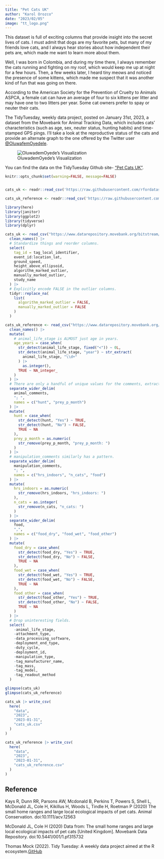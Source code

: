 ```yaml
---
title: "Pet Cats UK"
author: "Karol Orozco"
date: "2023/02/05"
image: "tt_logo.png"
---
```


This dataset is full of exciting columns that provide insight into the secret lives of cats. I must admit that dogs are my favorite pets, but many of my friends love cats, and I always hear stories about how independent their pets are, which made me want to learn more about them.

Well, I was born in Colombia, and during my time there, I always remember the cats running and fighting on my roof, which would keep me up at night for a few hours. Then, a few weeks later, I heard tiny meows and noticed the presence of some kittens, which made me suspect that it was another kind of fun that was going on there.

According to the American Society for the Prevention of Cruelty to Animals ASPCA, a female cat can have an average of four to six kittens per litter and may have one to two litters per year. Some cat owners prefer to spay or neuter their cats.

The TidyTuesday, weekly data project, posted on January 31st, 2023, a dataset from the Movebank for Animal Tracking Data, which includes cats' characteristics (such as age, sex, neuter status, hunting habits) and time-stamped GPS pings.  I'll take a look at the reproductive status of the cats and provide an alternate graph to the one offered by the Twitter user [@OluwafemOyedele](https://twitter.com/OluwafemOyedele/status/1621817963232874496/photo/1).

![OluwademOyede's Visualization](cat_orig.jpg)

You can find the data on the TidyTuesday Github site- ["Pet Cats UK"](https://github.com/rfordatascience/tidytuesday/blob/master/data/2023/2023-01-31/readme.md).



```r
knitr::opts_chunk$set(warning=FALSE, message=FALSE)


cats_uk <- readr::read_csv('https://raw.githubusercontent.com/rfordatascience/tidytuesday/master/data/2023/2023-01-31/cats_uk.csv')

cats_uk_reference <- readr::read_csv('https://raw.githubusercontent.com/rfordatascience/tidytuesday/master/data/2023/2023-01-31/cats_uk_reference.csv')

library(here)
library(janitor)
library(ggplot2)
library(tidyverse)
library(dplyr)

cats_uk <- read_csv("https://www.datarepository.movebank.org/bitstream/handle/10255/move.883/Pet%20Cats%20United%20Kingdom.csv?sequence=3") |> 
  clean_names() |> 
  # Standardize things and reorder columns.
  select(
    tag_id = tag_local_identifier,
    event_id:location_lat,
    ground_speed,
    height_above_ellipsoid,
    algorithm_marked_outlier,
    manually_marked_outlier,
    study_name
  ) |> 
  # Explicitly encode FALSE in the outlier columns.
  tidyr::replace_na(
    list(
      algorithm_marked_outlier = FALSE,
      manually_marked_outlier = FALSE
    )
  )

cats_uk_reference <- read_csv("https://www.datarepository.movebank.org/bitstream/handle/10255/move.884/Pet%20Cats%20United%20Kingdom-reference-data.csv?sequence=1") |>
  clean_names() |> 
  mutate(
    # animal_life_stage is ALMOST just age in years.
    age_years = case_when(
      str_detect(animal_life_stage, fixed("<")) ~ 0L,
      str_detect(animal_life_stage, "year") ~ str_extract(
        animal_life_stage, "\\d+"
      ) |> 
        as.integer(),
      TRUE ~ NA_integer_
    )
  ) |> 
  # There are only a handful of unique values for the comments, extract those.
  separate_wider_delim(
    animal_comments,
    "; ",
    names = c("hunt", "prey_p_month")
  ) |> 
  mutate(
    hunt = case_when(
      str_detect(hunt, "Yes") ~ TRUE,
      str_detect(hunt, "No") ~ FALSE,
      TRUE ~ NA
    ),
    prey_p_month = as.numeric(
      str_remove(prey_p_month, "prey_p_month: ")
    )
  ) |> 
  # manipulation_comments similarly has a pattern.
  separate_wider_delim(
    manipulation_comments,
    "; ",
    names = c("hrs_indoors", "n_cats", "food")
  ) |> 
  mutate(
    hrs_indoors = as.numeric(
      str_remove(hrs_indoors, "hrs_indoors: ")
    ),
    n_cats = as.integer(
      str_remove(n_cats, "n_cats: ")
    )
  ) |> 
  separate_wider_delim(
    food,
    ",",
    names = c("food_dry", "food_wet", "food_other")
  ) |> 
  mutate(
    food_dry = case_when(
      str_detect(food_dry, "Yes") ~ TRUE,
      str_detect(food_dry, "No") ~ FALSE,
      TRUE ~ NA
    ),
    food_wet = case_when(
      str_detect(food_wet, "Yes") ~ TRUE,
      str_detect(food_wet, "No") ~ FALSE,
      TRUE ~ NA
    ),
    food_other = case_when(
      str_detect(food_other, "Yes") ~ TRUE,
      str_detect(food_other, "No") ~ FALSE,
      TRUE ~ NA
    )
  ) |>
  # Drop uninteresting fields.
  select(
    -animal_life_stage,
    -attachment_type,
    -data_processing_software,
    -deployment_end_type,
    -duty_cycle,
    -deployment_id,
    -manipulation_type,
    -tag_manufacturer_name,
    -tag_mass,
    -tag_model,
    -tag_readout_method
  )

glimpse(cats_uk)
glimpse(cats_uk_reference)

cats_uk |> write_csv(
  here(
    "data",
    "2023",
    "2023-01-31",
    "cats_uk.csv"
  )
)

cats_uk_reference |> write_csv(
  here(
    "data",
    "2023",
    "2023-01-31",
    "cats_uk_reference.csv"
  )
)
```
## Reference

Kays R, Dunn RR, Parsons AW, Mcdonald B, Perkins T, Powers S, Shell L, McDonald JL, Cole H, Kikillus H, Woods L, Tindle H, Roetman P (2020) The small home ranges and large local ecological impacts of pet cats. Animal Conservation. doi:10.1111/acv.12563

McDonald JL, Cole H (2020) Data from: The small home ranges and large local ecological impacts of pet cats [United Kingdom]. Movebank Data Repository. doi:10.5441/001/1.pf315732

Thomas Mock (2022). Tidy Tuesday: A weekly data project aimed at the R ecosystem.[GitHub](https://github.com/rfordatascience/tidytuesday)
